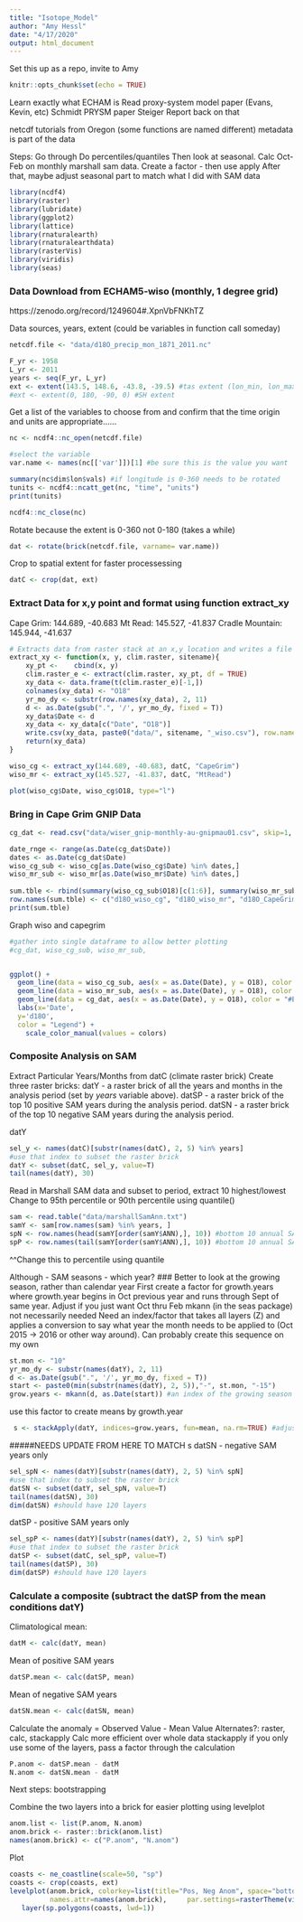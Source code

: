 ```yaml
---
title: "Isotope_Model"
author: "Amy Hessl"
date: "4/17/2020"
output: html_document
---
```


Set this up as a repo, invite to Amy

```r
knitr::opts_chunk$set(echo = TRUE)
```

Learn exactly what ECHAM is
Read proxy-system model paper (Evans, Kevin, etc)
Schmidt
PRYSM paper
Steiger
Report back on that 

netcdf tutorials from Oregon (some functions are named different)
metadata is part of the data

Steps:
Go through
Do percentiles/quantiles
Then look at seasonal. Calc Oct-Feb on monthly marshall sam data. Create a factor - then use apply
After that, maybe adjust seasonal part to match what I did with SAM data

```r
library(ncdf4)
library(raster)
library(lubridate)
library(ggplot2)
library(lattice)
library(rnaturalearth)
library(rnaturalearthdata)
library(rasterVis)
library(viridis)
library(seas)
```

### Data Download from ECHAM5‐wiso (monthly, 1 degree grid)
https://zenodo.org/record/1249604#.XpnVbFNKhTZ

Data sources, years, extent (could be variables in function call someday)
```r
netcdf.file <- "data/d18O_precip_mon_1871_2011.nc"

F_yr <- 1958
L_yr <- 2011
years <- seq(F_yr, L_yr)
ext <- extent(143.5, 148.6, -43.8, -39.5) #tas extent (lon_min, lon_max, lat_min, lat_max)
#ext <- extent(0, 180, -90, 0) #SH extent
```

Get a list of the variables to choose from and confirm that the time 
origin and units are appropriate......
```r
nc <- ncdf4::nc_open(netcdf.file)

#select the variable
var.name <- names(nc[['var']])[1] #be sure this is the value you want

summary(nc$dim$lon$vals) #if longitude is 0-360 needs to be rotated
tunits <- ncdf4::ncatt_get(nc, "time", "units")
print(tunits)

ncdf4::nc_close(nc)
```

Rotate because the extent is 0-360 not 0-180 (takes a while)
```r
dat <- rotate(brick(netcdf.file, varname= var.name))
```

Crop to spatial extent for faster processessing
```r
datC <- crop(dat, ext)
```

### Extract Data for x,y point and format using function extract_xy
Cape Grim: 144.689, -40.683 
Mt Read: 145.527, -41.837 
Cradle Mountain: 145.944, -41.637 
```r
# Extracts data from raster stack at an x,y location and writes a file for use later named by sitename.
extract_xy <- function(x, y, clim.raster, sitename){
    xy_pt <-	cbind(x, y)
    clim.raster_e <- extract(clim.raster, xy_pt, df = TRUE)
    xy_data <- data.frame(t(clim.raster_e)[-1,])
    colnames(xy_data) <- "O18"
    yr_mo_dy <- substr(row.names(xy_data), 2, 11)
    d <- as.Date(gsub(".", '/', yr_mo_dy, fixed = T))
    xy_data$Date <- d
    xy_data <- xy_data[c("Date", "O18")]
    write.csv(xy_data, paste0("data/", sitename, "_wiso.csv"), row.names=FALSE)
    return(xy_data)
}

wiso_cg <- extract_xy(144.689, -40.683, datC, "CapeGrim")
wiso_mr <- extract_xy(145.527, -41.837, datC, "MtRead")
```

```r
plot(wiso_cg$Date, wiso_cg$O18, type="l")

```

### Bring in Cape Grim GNIP Data
```r
cg_dat <- read.csv("data/wiser_gnip-monthly-au-gnipmau01.csv", skip=1, header=T)[,c("Date", "O18")]

date_rnge <- range(as.Date(cg_dat$Date))
dates <- as.Date(cg_dat$Date)
wiso_cg_sub <- wiso_cg[as.Date(wiso_cg$Date) %in% dates,]
wiso_mr_sub <- wiso_mr[as.Date(wiso_mr$Date) %in% dates,]
  
sum.tble <- rbind(summary(wiso_cg_sub$O18)[c(1:6)], summary(wiso_mr_sub$O18)[c(1:6)], summary(cg_dat$O18)[c(1:6)])
row.names(sum.tble) <- c("d18O_wiso_cg", "d18O_wiso_mr", "d18O_CapeGrim")
print(sum.tble)
```

Graph wiso and capegrim
```r

#gather into single dataframe to allow better plotting
#cg_dat, wiso_cg_sub, wiso_mr_sub, 


ggplot() + 
  geom_line(data = wiso_cg_sub, aes(x = as.Date(Date), y = O18), color = "#00AFBB") + #teal
  geom_line(data = wiso_mr_sub, aes(x = as.Date(Date), y = O18), color = "#FC4E07") + #orange
  geom_line(data = cg_dat, aes(x = as.Date(Date), y = O18), color = "#E7B800") + #yellow
  labs(x='Date',
  y='d18O', 
  color = "Legend") +
    scale_color_manual(values = colors)


```

### Composite Analysis on SAM
Extract Particular Years/Months from datC (climate raster brick)
Create three raster bricks:
datY - a raster brick of all the years and months in the analysis period (set by _years_ variable above).
datSP - a raster brick of the top 10 positive SAM years during the analysis period.
datSN - a raster brick of the top 10 negative SAM years during the analysis period.

datY
```r
sel_y <- names(datC)[substr(names(datC), 2, 5) %in% years] 
#use that index to subset the raster brick
datY <- subset(datC, sel_y, value=T)
tail(names(datY), 30) 
```


Read in Marshall SAM data and subset to period, extract 10 highest/lowest
Change to 95th percentile or 90th percentile using quantile()
```r
sam <- read.table("data/marshallSamAnn.txt")
samY <- sam[row.names(sam) %in% years, ]
spN <- row.names(head(samY[order(samY$ANN),], 10)) #bottom 10 annual SAM
spP <- row.names(tail(samY[order(samY$ANN),], 10)) #bottom 10 annual SAM
```
^^Change this to percentile using quantile


Although - SAM seasons - which year?
### Better to look at the growing season, rather than calendar year
First create a factor for growth.years where growth.year begins in Oct previous year and runs through Sept of same year.
Adjust if you just want Oct thru Feb
mkann (in the seas package) not necessarily needed
Need an index/factor that takes all layers (Z) and applies a conversion to say what year the month needs to be applied to (Oct 2015 -> 2016 or other way around). Can probably create this sequence on my own
```r
st.mon <- "10"  
yr_mo_dy <- substr(names(datY), 2, 11)
d <- as.Date(gsub(".", '/', yr_mo_dy, fixed = T)) 
start <- paste0(min(substr(names(datY), 2, 5)),"-", st.mon, "-15")
grow.years <- mkann(d, as.Date(start)) #an index of the growing season years.  note first and last are incomplete as is last year.
```

use this factor to create means by growth.year
```r
 s <- stackApply(datY, indices=grow.years, fun=mean, na.rm=TRUE) #adjust names of layers to match spN
```


#####NEEDS UPDATE FROM HERE TO MATCH s 
datSN - negative SAM years only
```r
sel_spN <- names(datY)[substr(names(datY), 2, 5) %in% spN] 
#use that index to subset the raster brick
datSN <- subset(datY, sel_spN, value=T)
tail(names(datSN), 30) 
dim(datSN) #should have 120 layers
```

datSP - positive SAM years only
```r
sel_spP <- names(datY)[substr(names(datY), 2, 5) %in% spP] 
#use that index to subset the raster brick
datSP <- subset(datC, sel_spP, value=T)
tail(names(datSP), 30) 
dim(datSP) #should have 120 layers
```

### Calculate a composite (subtract the datSP from the mean conditions datY)
Climatological mean:
```r
datM <- calc(datY, mean)
```
Mean of positive SAM years
```r
datSP.mean <- calc(datSP, mean)
```
Mean of negative SAM years
```r
datSN.mean <- calc(datSN, mean)
```

Calculate the anomaly = Observed Value - Mean Value
Alternates?: raster, calc, stackapply
Calc more efficient over whole data
stackapply if you only use some of the layers, pass a factor through the calculation
```r
P.anom <- datSP.mean - datM
N.anom <- datSN.mean - datM
```
Next steps: bootstrapping

Combine the two layers into a brick for easier plotting using levelplot
```r
anom.list <- list(P.anom, N.anom) 
anom.brick <- raster::brick(anom.list)
names(anom.brick) <- c("P.anom", "N.anom")
```

Plot
```r
coasts <- ne_coastline(scale=50, "sp")
coasts <- crop(coasts, ext)
levelplot(anom.brick, colorkey=list(title="Pos, Neg Anom", space="bottom"), margin=TRUE, 
          names.attr=names(anom.brick),     par.settings=rasterTheme(viridis_pal(option = "D")(255))) + 
   layer(sp.polygons(coasts, lwd=1)) 
```

